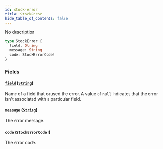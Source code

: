 ```yaml
---
id: stock-error
title: StockError
hide_table_of_contents: false
---
```


No description

```graphql
type StockError {
  field: String
  message: String
  code: StockErrorCode!
}
```

### Fields

#### [`field`](#) ([`String`](../../../developer/api-reference/scalars/string))

Name of a field that caused the error. A value of `null` indicates that the error isn't associated with a particular field.

#### [`message`](#) ([`String`](../../../developer/api-reference/scalars/string))

The error message.

#### [`code`](#) ([`StockErrorCode!`](../../../developer/api-reference/enums/stock-error-code))

The error code.
